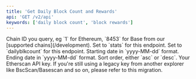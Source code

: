 ```yaml
---
title: 'Get Daily Block Count and Rewards'
api: 'GET /v2/api'
keywords: ['daily block count', 'block rewards']
---
```



<CreditChip description="Returns the number of blocks mined daily and the amount of block rewards" pro={true} />

<ParamField query="chainid" type="string" initialValue="1">
  Chain ID you query, eg `1` for Ethereum, `8453` for Base from our [supported chains](/development).
</ParamField>
<ParamField query="module" type="string" initialValue="stats">
  Set to `stats` for this endpoint.
</ParamField>
<ParamField query="action" type="string" initialValue="dailyblkcount">
  Set to `dailyblkcount` for this endpoint.
</ParamField>
<ParamField query="startdate" type="string" initialValue="2019-02-01">
  Starting date in `yyyy-MM-dd` format.
</ParamField>
<ParamField query="enddate" type="string" initialValue="2019-02-28">
  Ending date in `yyyy-MM-dd` format.
</ParamField>
<ParamField query="sort" type="string" initialValue="asc">
  Sort order, either `asc` or `desc`.
</ParamField>
<ParamField query="apikey" type="string">
  Your Etherscan API key. If you're still using a legacy key from another explorer like BscScan/Basescan and so on, please refer to this migration.
</ParamField>

